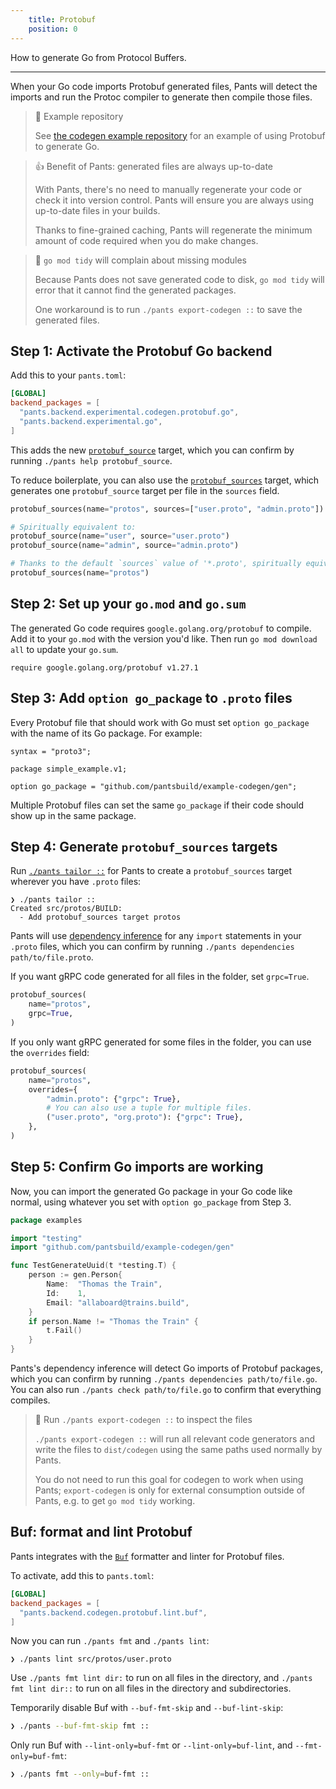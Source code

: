 ```yaml
---
    title: Protobuf
    position: 0
---
```


How to generate Go from Protocol Buffers.

---

When your Go code imports Protobuf generated files, Pants will detect the imports and run the Protoc compiler to generate then compile those files.

> 📘 Example repository
> 
> See [the codegen example repository](https://github.com/pantsbuild/example-codegen) for an example of using Protobuf to generate Go.

> 👍 Benefit of Pants: generated files are always up-to-date
> 
> With Pants, there's no need to manually regenerate your code or check it into version control. Pants will ensure you are always using up-to-date files in your builds.
> 
> Thanks to fine-grained caching, Pants will regenerate the minimum amount of code required when you do make changes.

> 🚧 `go mod tidy` will complain about missing modules
> 
> Because Pants does not save generated code to disk, `go mod tidy` will error that it cannot find the generated packages.
> 
> One workaround is to run `./pants export-codegen ::` to save the generated files.

Step 1: Activate the Protobuf Go backend
----------------------------------------

Add this to your `pants.toml`:

```toml pants.toml
[GLOBAL]
backend_packages = [
  "pants.backend.experimental.codegen.protobuf.go",
  "pants.backend.experimental.go",
]
```

This adds the new [`protobuf_source`](doc:reference-protobuf_source) target, which you can confirm by running `./pants help protobuf_source`. 

To reduce boilerplate, you can also use the [`protobuf_sources`](doc:reference-protobuf_sources) target, which generates one `protobuf_source` target per file in the `sources` field.

```python BUILD
protobuf_sources(name="protos", sources=["user.proto", "admin.proto"])

# Spiritually equivalent to:
protobuf_source(name="user", source="user.proto")
protobuf_source(name="admin", source="admin.proto")

# Thanks to the default `sources` value of '*.proto', spiritually equivalent to:
protobuf_sources(name="protos")
```

Step 2: Set up your `go.mod` and `go.sum`
-----------------------------------------

The generated Go code requires `google.golang.org/protobuf` to compile. Add it to your `go.mod` with the version you'd like. Then run `go mod download all` to update your `go.sum`.

```text go.mod
require google.golang.org/protobuf v1.27.1
```

Step 3: Add `option go_package` to `.proto` files
-------------------------------------------------

Every Protobuf file that should work with Go must set `option go_package` with the name of its Go package. For example:

```text src/protos/example/v1/person.proto
syntax = "proto3";

package simple_example.v1;

option go_package = "github.com/pantsbuild/example-codegen/gen";
```

Multiple Protobuf files can set the same `go_package` if their code should show up in the same package.

Step 4: Generate `protobuf_sources` targets
-------------------------------------------

Run [`./pants tailor ::`](doc:initial-configuration#5-generate-build-files) for Pants to create a `protobuf_sources` target wherever you have `.proto` files:

```
❯ ./pants tailor ::
Created src/protos/BUILD:
  - Add protobuf_sources target protos
```

Pants will use [dependency inference](doc:targets) for any `import` statements in your `.proto` files, which you can confirm by running `./pants dependencies path/to/file.proto`.

If you want gRPC code generated for all files in the folder, set `grpc=True`.

```python src/proto/example/BUILD
protobuf_sources(
    name="protos",
    grpc=True,
)
```

If you only want gRPC generated for some files in the folder, you can use the `overrides` field:

```python src/proto/example/BUILD
protobuf_sources(
    name="protos",
    overrides={
        "admin.proto": {"grpc": True},
        # You can also use a tuple for multiple files.
        ("user.proto", "org.proto"): {"grpc": True},
    },
)
```

Step 5: Confirm Go imports are working
--------------------------------------

Now, you can import the generated Go package in your Go code like normal, using whatever you set with `option go_package` from Step 3.

```go src/go/examples/proto_test.go
package examples

import "testing"
import "github.com/pantsbuild/example-codegen/gen"

func TestGenerateUuid(t *testing.T) {
	person := gen.Person{
		Name:  "Thomas the Train",
		Id:    1,
		Email: "allaboard@trains.build",
	}
	if person.Name != "Thomas the Train" {
		t.Fail()
	}
}
```

Pants's dependency inference will detect Go imports of Protobuf packages, which you can confirm by running `./pants dependencies path/to/file.go`. You can also run `./pants check path/to/file.go` to confirm that everything compiles.

> 📘 Run `./pants export-codegen ::` to inspect the files
> 
> `./pants export-codegen ::` will run all relevant code generators and write the files to `dist/codegen` using the same paths used normally by Pants.
> 
> You do not need to run this goal for codegen to work when using Pants; `export-codegen` is only for external consumption outside of Pants, e.g. to get `go mod tidy` working.

Buf: format and lint Protobuf
-----------------------------

Pants integrates with the [`Buf`](https://buf.build/blog/introducing-buf-format) formatter and linter for Protobuf files.

To activate, add this to `pants.toml`:

```toml pants.toml
[GLOBAL]
backend_packages = [
  "pants.backend.codegen.protobuf.lint.buf",
]
```

Now you can run `./pants fmt` and `./pants lint`:

```
❯ ./pants lint src/protos/user.proto
```

Use `./pants fmt lint dir:` to run on all files in the directory, and `./pants fmt lint dir::` to run on all files in the directory and subdirectories.

Temporarily disable Buf with `--buf-fmt-skip` and `--buf-lint-skip`:

```bash
❯ ./pants --buf-fmt-skip fmt ::
```

Only run Buf with `--lint-only=buf-fmt` or `--lint-only=buf-lint`, and `--fmt-only=buf-fmt`:

```bash
❯ ./pants fmt --only=buf-fmt ::
```